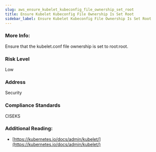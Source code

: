 ```yaml
---
slug: aws_ensure_kubelet_kubeconfig_file_ownership_set_root
title: Ensure Kubelet Kubeconfig File Ownership Is Set Root
sidebar_label: Ensure Kubelet Kubeconfig File Ownership Is Set Root
---
```


### More Info:

Ensure that the kubelet.conf file ownership is set to root:root.

### Risk Level

Low

### Address

Security

### Compliance Standards

CISEKS


### Additional Reading:

- [https://kubernetes.io/docs/admin/kubelet/](https://kubernetes.io/docs/admin/kubelet/) 

